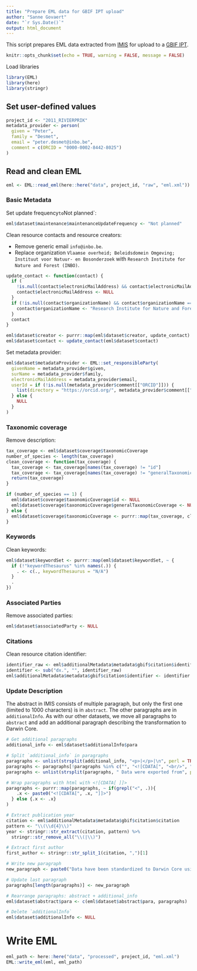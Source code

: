 ```yaml
---
title: "Prepare EML data for GBIF IPT upload"
author: "Sanne Govaert"
date: "`r Sys.Date()`"
output: html_document
---
```


This script prepares EML data extracted from [IMIS](https://www.vliz.be/en/imis?module=dataset) for upload to a [GBIF IPT](https://gbif.org/ipt).

```r
knitr::opts_chunk$set(echo = TRUE, warning = FALSE, message = FALSE)
```

Load libraries

```r
library(EML)
library(here)
library(stringr)
```

## Set user-defined values

```r
project_id <- "2011_RIVIERPRIK"
metadata_provider <- person(
  given = "Peter",
  family = "Desmet",
  email = "peter.desmet@inbo.be",
  comment = c(ORCID = "0000-0002-8442-8025")
)
```

## Read and clean EML 

```r
eml <- EML::read_eml(here::here("data", project_id, "raw", "eml.xml"))
```

### Basic Metadata

Set update frequency` to `Not planned`:

```r
eml$dataset$maintenance$maintenanceUpdateFrequency <- "Not planned"
```

Clean resource contacts and resource creators:

- Remove generic email `info@inbo.be`.
- Replace organization `Vlaamse overheid; Beleidsdomein Omgeving; Instituut voor Natuur- en Bosonderzoek` with `Research Institute for Nature and Forest (INBO)`.

```r
update_contact <- function(contact) {
  if (
    !is.null(contact$electronicMailAddress) && contact$electronicMailAddress == "info@inbo.be") {
    contact$electronicMailAddress <- NULL
  }
  if (!is.null(contact$organizationName) && contact$organizationName == "Vlaamse overheid; Beleidsdomein Omgeving; Instituut voor Natuur- en Bosonderzoek") {
    contact$organizationName <- "Research Institute for Nature and Forest (INBO)"
  }
  contact
}

eml$dataset$creator <- purrr::map(eml$dataset$creator, update_contact)
eml$dataset$contact <- update_contact(eml$dataset$contact)
```

Set metadata provider:

```r
eml$dataset$metadataProvider <- EML::set_responsibleParty(
  givenName = metadata_provider$given,
  surName = metadata_provider$family,
  electronicMailAddress = metadata_provider$email,
  userId = if (!is.null(metadata_provider$comment[["ORCID"]])) {
    list(directory = "https://orcid.org/", metadata_provider$comment[["ORCID"]])
  } else {
    NULL
  }
)
```

### Taxonomic coverage

Remove description:

```r
tax_coverage <- eml$dataset$coverage$taxonomicCoverage
number_of_species <- length(tax_coverage)
clean_coverage <- function(tax_coverage) {
  tax_coverage <- tax_coverage[names(tax_coverage) != "id"]
  tax_coverage <- tax_coverage[names(tax_coverage) != "generalTaxonomicCoverage"]
  return(tax_coverage)
}

if (number_of_species == 1) {
  eml$dataset$coverage$taxonomicCoverage$id <- NULL
  eml$dataset$coverage$taxonomicCoverage$generalTaxonomicCoverage <- NULL
} else {
  eml$dataset$coverage$taxonomicCoverage <- purrr::map(tax_coverage, clean_coverage)
}
```

### Keywords

Clean keywords:

```r
eml$dataset$keywordSet <- purrr::map(eml$dataset$keywordSet, ~ {
  if (!"keywordThesaurus" %in% names(.)) {
    . <- c(., keywordThesaurus = "N/A")
  }
  .
})
```

### Associated Parties

Remove associated parties:

```r
eml$dataset$associatedParty <- NULL
```

### Citations

Clean resource citation identifier:

```r
identifier_raw <- eml$additionalMetadata$metadata$gbif$citation$identifier
identifier <- sub("dx.", "", identifier_raw)
eml$additionalMetadata$metadata$gbif$citation$identifier <- identifier
```

### Update Description

The abstract in IMIS consists of multiple paragraph, but only the first one (limited to 1000 characters) is in `abstract`. The other paragraphs are in `additionalInfo`. As with our other datasets, we move all paragraphs to `abstract` and add an additional paragraph describing the transformation to Darwin Core.

```r
# Get additional paragraphs
additional_info <- eml$dataset$additionalInfo$para

# Split `additional_info` in paragraphs
paragraphs <- unlist(strsplit(additional_info, "<p>|</p>|\n", perl = TRUE))
paragraphs <- paragraphs[!paragraphs %in% c("", "<![CDATA[", "<br/>", "]]>")]
paragraphs <- unlist(strsplit(paragraphs, " Data were exported from", perl = TRUE))

# Wrap paragraphs with html with <![CDATA[ ]]>
paragraphs <- purrr::map(paragraphs, ~ if(grepl("<", .)){
    .x <- paste0("<![CDATA[", .x, "]]>")
  } else {.x <- .x}
)

# Extract publication year
citation <- eml$additionalMetadata$metadata$gbif$citation$citation
pattern <- "\\(\\d{4}\\)"
year <- stringr::str_extract(citation, pattern) %>% 
  stringr::str_remove_all("\\(|\\)")

# Extract first author
first_author <- stringr::str_split_1(citation, ",")[1]

# Write new paragraph
new_paragraph <- paste0("Data have been standardized to Darwin Core using the <a href=\"https://inbo.github.io/etn/\">etn</a> package and are downsampled to the first detection per hour. The original data are managed in the European Tracking Network data platform (<a href=\"https://lifewatch.be/etn/\">https://lifewatch.be/etn/</a>) and are available in ", first_author, " et al. (", year, ", <a href=\"", identifier, "\">", identifier, "</a>).")

# Update last paragraph
paragraphs[length(paragraphs)] <- new_paragraph

# Rearrange paragraphs: abstract + additional_info
eml$dataset$abstract$para <- c(eml$dataset$abstract$para, paragraphs)

# Delete `additionalInfo`
eml$dataset$additionalInfo <- NULL
```

# Write EML

```r
eml_path <- here::here("data", "processed", project_id, "eml.xml")
EML::write_eml(eml, eml_path)
```
